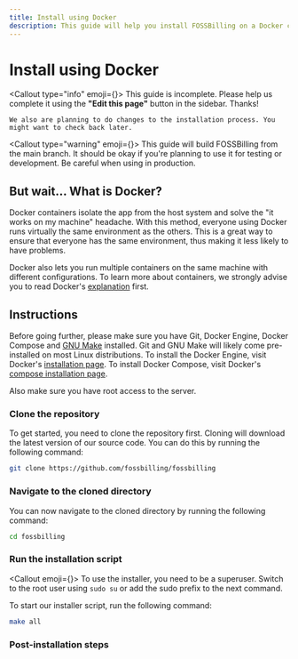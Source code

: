 ```yaml
---
title: Install using Docker
description: This guide will help you install FOSSBilling on a Docker container
---
```



# <FontAwesomeIcon icon={faDocker} /> Install using Docker

<Callout type="info" emoji={<FontAwesomeIcon icon={faPersonDigging} />}>
    This guide is incomplete. Please help us complete it using the **"Edit this page"** button in the sidebar. Thanks!

    We also are planning to do changes to the installation process. You might want to check back later.
</Callout>

<Callout type="warning" emoji={<FontAwesomeIcon icon={faTriangleExclamation} />}>
  This guide will build FOSSBilling from the main branch. It should be okay if you're planning to use it for testing or development. Be careful when using in production.
</Callout>

## But wait... What is Docker?
Docker containers isolate the app from the host system and solve the "it works on my machine" headache. With this method, everyone using Docker runs virtually the same environment as the others. This is a great way to ensure that everyone has the same environment, thus making it less likely to have problems.

Docker also lets you run multiple containers on the same machine with different configurations. To learn more about containers, we strongly advise you to read Docker's [explanation](https://www.docker.com/resources/what-container/) first.

## Instructions
Before going further, please make sure you have Git, Docker Engine, Docker Compose and [GNU Make](https://www.gnu.org/software/make/) installed. Git and GNU Make will likely come pre-installed on most Linux distributions. To install the Docker Engine, visit Docker's [installation page](https://docs.docker.com/engine/install/). To install Docker Compose, visit Docker's [compose installation page](https://docs.docker.com/compose/install/).

Also make sure you have root access to the server.

### Clone the repository
To get started, you need to clone the repository first. Cloning will download the latest version of our source code. You can do this by running the following command:

```bash
git clone https://github.com/fossbilling/fossbilling
```

### Navigate to the cloned directory
You can now navigate to the cloned directory by running the following command:

```bash
cd fossbilling
```

### Run the installation script
<Callout emoji={<FontAwesomeIcon icon={faCircleInfo} />}>
  To use the installer, you need to be a superuser. Switch to the root user using `sudo su` or add the sudo prefix to the next command.
</Callout>

To start our installer script, run the following command:

```bash
make all
```

### Post-installation steps
